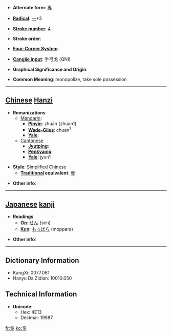 * '''Alternate form''': [[專]]

* '''[[Wiktionary:Chinese radical index| Radical]]''': [[Wiktionary:Chinese radical index 一|一]]+3

* '''[[Wiktionary:Chinese total strokes index|Stroke number]]''': [[Wiktionary:Chinese total strokes index 4|4]]

* '''Stroke order''': 

* '''[[Wiktionary:Chinese four corner index|Four-Corner System]]''': 

* '''[[Wiktionary:Chinese Cangjie index|Cangjie input]]''': 手弓戈 (QNI)

* '''Graphical Significance and Origin''': 

* '''Common Meaning''': monopolize, take sole possession

----

== [[Chinese]] [[Hanzi]] ==

* '''Romanizations'''
** [[Mandarin]]:
*** '''[[Pinyin]]''': zhuān (zhuan1)
*** '''[[Wade-Giles]]''': chuan<sup>1</sup>
*** '''[[Yale]]''': 
**[[Cantonese]]
***'''[[Jyutping]]''':
***'''[[Penkyamp]]''': 
***'''[[Yale]]''': jyun1

* '''Style''': [[Simplified Chinese]] 
** '''[[Traditional Chinese|Traditional]] equivalent''': [[專]]

* '''Other info''': 

----

== [[Japanese]] [[kanji]] ==

* '''Readings'''
** '''[[On]]''': [[せん]] (sen)
** '''[[Kun]]''': [[もっぱら]] (moppara)

* '''Other info''':  

----

== Dictionary Information ==

* KangXi: 0077.061
* Hanyu Da Zidian: 10010.050

== Technical Information ==

* '''Unicode''':
** Hex: 4E13
** Decimal: 19987

[[fr:专]]
[[ko:专]]